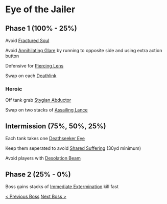 # Eye of the Jailer

## Phase 1 (100% - 25%)

Avoid [Fractured Soul](https://www.wowhead.com/spell=350034/fractured-soul)

Avoid [Annihilating Glare](https://www.wowhead.com/spell=350763/annihilating-glare) by running to opposite side and using extra action button

Defensive for [Piercing Lens](https://www.wowhead.com/spell=350803/piercing-lens)

Swap on each [Deathlink](https://www.wowhead.com/spell=350828/deathlink)

### Heroic

Off tank grab [Stygian Abductor](https://www.wowhead.com/npc=176521/stygian-abductor)

Swap on two stacks of [Assailing Lance](https://www.wowhead.com/spell=348074/assailing-lance)

## Intermission (75%, 50%, 25%)

Each tank takes one [Deathseeker Eye](https://www.wowhead.com/npc=179942/deathseeker-eye)

Keep them seperated to avoid [Shared Suffering](https://ptr.wowhead.com/spell=351816/shared-suffering) (30yd minimum)

Avoid players with [Desolation Beam](https://www.wowhead.com/spell=350847/desolation-beam)

## Phase 2 (25% - 0%)

Boss gains stacks of [Immediate Extermination](https://www.wowhead.com/spell=348969/immediate-extermination) kill fast

[< Previous Boss](/bosses/the-tarragrue) [Next Boss >](/bosses/the-nine)
